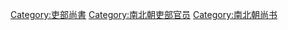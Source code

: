 [[Category:吏部尚書|Category:吏部尚書]]
[[Category:南北朝吏部官员|Category:南北朝吏部官员]]
[[Category:南北朝尚书|Category:南北朝尚书]]